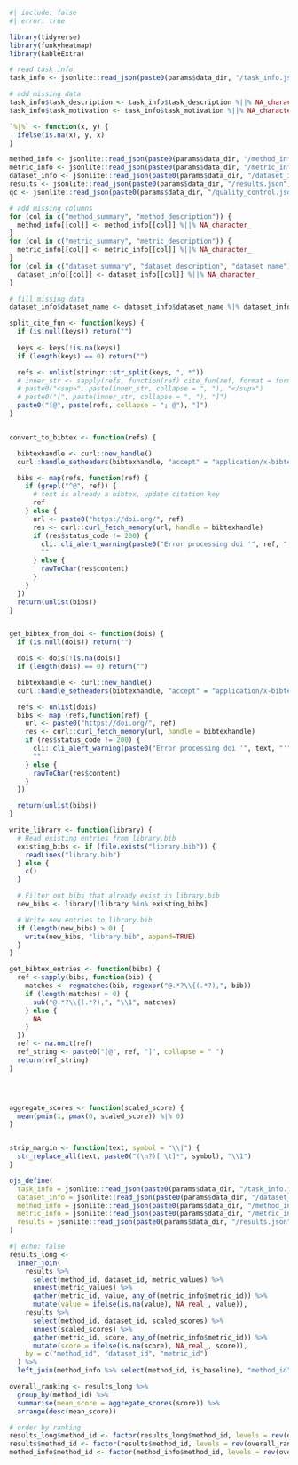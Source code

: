 

```r
#| include: false
#| error: true

library(tidyverse)
library(funkyheatmap)
library(kableExtra)

# read task info
task_info <- jsonlite::read_json(paste0(params$data_dir, "/task_info.json"))

# add missing data
task_info$task_description <- task_info$task_description %||% NA_character_
task_info$task_motivation <- task_info$task_motivation %||% NA_character_

`%|%` <- function(x, y) {
  ifelse(is.na(x), y, x)
}

method_info <- jsonlite::read_json(paste0(params$data_dir, "/method_info.json"), simplifyVector = TRUE)
metric_info <- jsonlite::read_json(paste0(params$data_dir, "/metric_info.json"), simplifyVector = TRUE)
dataset_info <- jsonlite::read_json(paste0(params$data_dir, "/dataset_info.json"), simplifyVector = TRUE)
results <- jsonlite::read_json(paste0(params$data_dir, "/results.json"), simplifyVector = TRUE) %>% tibble()
qc <- jsonlite::read_json(paste0(params$data_dir, "/quality_control.json"), simplifyVector = TRUE)

# add missing columns
for (col in c("method_summary", "method_description")) {
  method_info[[col]] <- method_info[[col]] %||% NA_character_
}
for (col in c("metric_summary", "metric_description")) {
  metric_info[[col]] <- metric_info[[col]] %||% NA_character_
}
for (col in c("dataset_summary", "dataset_description", "dataset_name")) {
  dataset_info[[col]] <- dataset_info[[col]] %||% NA_character_
}

# fill missing data
dataset_info$dataset_name <- dataset_info$dataset_name %|% dataset_info$dataset_id

split_cite_fun <- function(keys) {
  if (is.null(keys)) return("")
  
  keys <- keys[!is.na(keys)]
  if (length(keys) == 0) return("")

  refs <- unlist(stringr::str_split(keys, ", *"))
  # inner_str <- sapply(refs, function(ref) cite_fun(ref, format = format))
  # paste0("<sup>", paste(inner_str, collapse = ", "), "</sup>")
  # paste0("[", paste(inner_str, collapse = ", "), "]")
  paste0("[@", paste(refs, collapse = "; @"), "]")
}


convert_to_bibtex <- function(refs) {

  bibtexhandle <- curl::new_handle()
  curl::handle_setheaders(bibtexhandle, "accept" = "application/x-bibtex")

  bibs <- map(refs, function(ref) {
    if (grepl("^@", ref)) {
      # text is already a bibtex, update citation key
      ref
    } else {
      url <- paste0("https://doi.org/", ref)
      res <- curl::curl_fetch_memory(url, handle = bibtexhandle)
      if (res$status_code != 200) {
        cli::cli_alert_warning(paste0("Error processing doi '", ref, "'"))
        ""
      } else {
        rawToChar(res$content)
      }
    }
  })
  return(unlist(bibs))
}


get_bibtex_from_doi <- function(dois) {
  if (is.null(dois)) return("")

  dois <- dois[!is.na(dois)]
  if (length(dois) == 0) return("")

  bibtexhandle <- curl::new_handle()
  curl::handle_setheaders(bibtexhandle, "accept" = "application/x-bibtex")

  refs <- unlist(dois)
  bibs <- map (refs,function(ref) {
    url <- paste0("https://doi.org/", ref)
    res <- curl::curl_fetch_memory(url, handle = bibtexhandle)
    if (res$status_code != 200) {
      cli::cli_alert_warning(paste0("Error processing doi '", text, "'"))
      ""
    } else {
      rawToChar(res$content)
    }
  })

  return(unlist(bibs))
}

write_library <- function(library) {
  # Read existing entries from library.bib
  existing_bibs <- if (file.exists("library.bib")) {
    readLines("library.bib")
  } else {
    c()
  }

  # Filter out bibs that already exist in library.bib
  new_bibs <- library[!library %in% existing_bibs]

  # Write new entries to library.bib
  if (length(new_bibs) > 0) {
    write(new_bibs, "library.bib", append=TRUE)
  }
}

get_bibtex_entries <- function(bibs) {
  ref <-sapply(bibs, function(bib) {
    matches <- regmatches(bib, regexpr("@.*?\\{(.*?),", bib))
    if (length(matches) > 0) {
      sub("@.*?\\{(.*?),", "\\1", matches)
    } else {
      NA
    }
  })
  ref <- na.omit(ref)
  ref_string <- paste0("[@", ref, "]", collapse = " ")
  return(ref_string)
}




aggregate_scores <- function(scaled_score) {
  mean(pmin(1, pmax(0, scaled_score)) %|% 0)
}


strip_margin <- function(text, symbol = "\\|") {
  str_replace_all(text, paste0("(\n?)[ \t]*", symbol), "\\1") 
}

ojs_define(
  task_info = jsonlite::read_json(paste0(params$data_dir, "/task_info.json")),
  dataset_info = jsonlite::read_json(paste0(params$data_dir, "/dataset_info.json")),
  method_info = jsonlite::read_json(paste0(params$data_dir, "/method_info.json")),
  metric_info = jsonlite::read_json(paste0(params$data_dir, "/metric_info.json")),
  results = jsonlite::read_json(paste0(params$data_dir, "/results.json"))
)
```


```r
#| echo: false
results_long <-
  inner_join(
    results %>%
      select(method_id, dataset_id, metric_values) %>%
      unnest(metric_values) %>%
      gather(metric_id, value, any_of(metric_info$metric_id)) %>%
      mutate(value = ifelse(is.na(value), NA_real_, value)),
    results %>%
      select(method_id, dataset_id, scaled_scores) %>%
      unnest(scaled_scores) %>%
      gather(metric_id, score, any_of(metric_info$metric_id)) %>%
      mutate(score = ifelse(is.na(score), NA_real_, score)),
    by = c("method_id", "dataset_id", "metric_id")
  ) %>%
  left_join(method_info %>% select(method_id, is_baseline), "method_id")

overall_ranking <- results_long %>%
  group_by(method_id) %>%
  summarise(mean_score = aggregate_scores(score)) %>%
  arrange(desc(mean_score))

# order by ranking
results_long$method_id <- factor(results_long$method_id, levels = rev(overall_ranking$method_id))
results$method_id <- factor(results$method_id, levels = rev(overall_ranking$method_id))
method_info$method_id <- factor(method_info$method_id, levels = rev(overall_ranking$method_id))
```